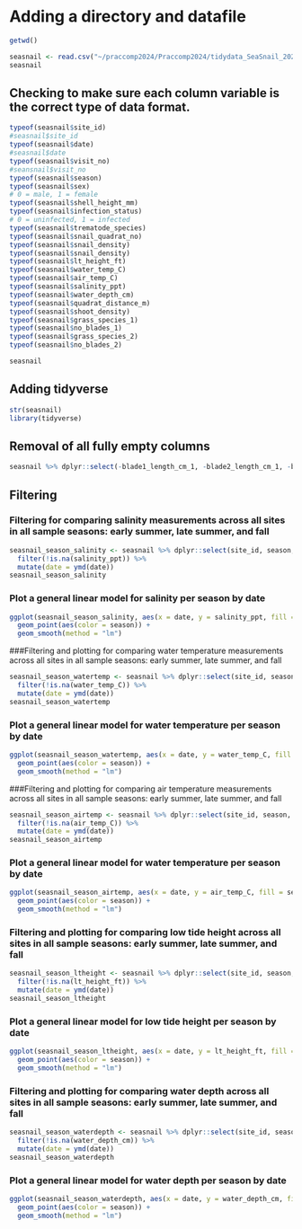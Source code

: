 # Adding a directory and datafile

```r
getwd()

```
```r
seasnail <- read.csv("~/praccomp2024/Praccomp2024/tidydata_SeaSnail_2024.csv")
seasnail
```
## Checking to make sure each column variable is the correct type of data format.
```r
typeof(seasnail$site_id)
#seasnail$site_id
typeof(seasnail$date)
#seasnail$date
typeof(seasnail$visit_no)
#seansnail$visit_no
typeof(seasnail$season)
typeof(seasnail$sex)
# 0 = male, 1 = female
typeof(seasnail$shell_height_mm)
typeof(seasnail$infection_status)
# 0 = uninfected, 1 = infected
typeof(seasnail$trematode_species)
typeof(seasnail$snail_quadrat_no)
typeof(seasnail$snail_density)
typeof(seasnail$snail_density)
typeof(seasnail$lt_height_ft)
typeof(seasnail$water_temp_C)
typeof(seasnail$air_temp_C)
typeof(seasnail$salinity_ppt)
typeof(seasnail$water_depth_cm)
typeof(seasnail$quadrat_distance_m)
typeof(seasnail$shoot_density)
typeof(seasnail$grass_species_1)
typeof(seasnail$no_blades_1)
typeof(seasnail$grass_species_2)
typeof(seasnail$no_blades_2)
```

```r
seasnail
```
## Adding tidyverse
```r
str(seasnail)
library(tidyverse)
```
## Removal of all fully empty columns
```r
seasnail %>% dplyr::select(-blade1_length_cm_1, -blade2_length_cm_1, -blade3_length_cm_1, -blade4_length_cm_1, -blade5_length_cm_1, -blade1_length_cm_2, -blade2_length_cm_2, -blade3_length_cm_2, -blade4_length_cm_2, -blade5_length_cm_2, -no_blades_1, -no_blades_2, -tin_wt_g, -dry_filter_wt_g, -tin_dry_filter_wt_g, -wet_filter_wt_g, -tin_filter_epibiont_wt_g, -epibiont_biomass_mg, -foil_wt_g, -grass_quadrat_no)
```

## Filtering 

### Filtering for comparing salinity measurements across all sites in all sample seasons: early summer, late summer, and fall
```r
seasnail_season_salinity <- seasnail %>% dplyr::select(site_id, season, date, salinity_ppt) %>%
  filter(!is.na(salinity_ppt)) %>%
  mutate(date = ymd(date))
seasnail_season_salinity
```
### Plot a general linear model for salinity per season by date
```r
ggplot(seasnail_season_salinity, aes(x = date, y = salinity_ppt, fill = season)) +
  geom_point(aes(color = season)) +
  geom_smooth(method = "lm")
```

###Filtering and plotting for comparing water temperature measurements across all sites in all sample seasons: early summer, late summer, and fall
```r
seasnail_season_watertemp <- seasnail %>% dplyr::select(site_id, season, date, water_temp_C) %>%
  filter(!is.na(water_temp_C)) %>%
  mutate(date = ymd(date))
seasnail_season_watertemp
```
### Plot a general linear model for water temperature per season by date
```r
ggplot(seasnail_season_watertemp, aes(x = date, y = water_temp_C, fill = season)) +
  geom_point(aes(color = season)) +
  geom_smooth(method = "lm")
```
###Filtering and plotting for comparing air temperature measurements across all sites in all sample seasons: early summer, late summer, and fall
```r
seasnail_season_airtemp <- seasnail %>% dplyr::select(site_id, season, date, air_temp_C) %>%
  filter(!is.na(air_temp_C)) %>%
  mutate(date = ymd(date))
seasnail_season_airtemp
```
### Plot a general linear model for water temperature per season by date
```r
ggplot(seasnail_season_airtemp, aes(x = date, y = air_temp_C, fill = season)) +
  geom_point(aes(color = season)) +
  geom_smooth(method = "lm")
```
### Filtering and plotting for comparing low tide height across all sites in all sample seasons: early summer, late summer, and fall
```r
seasnail_season_ltheight <- seasnail %>% dplyr::select(site_id, season, date, lt_height_ft) %>%
  filter(!is.na(lt_height_ft)) %>%
  mutate(date = ymd(date))
seasnail_season_ltheight
```
### Plot a general linear model for low tide height per season by date
```r
ggplot(seasnail_season_ltheight, aes(x = date, y = lt_height_ft, fill = season)) +
  geom_point(aes(color = season)) +
  geom_smooth(method = "lm")
```
### Filtering and plotting for comparing water depth across all sites in all sample seasons: early summer, late summer, and fall
```r
seasnail_season_waterdepth <- seasnail %>% dplyr::select(site_id, season, date, water_depth_cm) %>%
  filter(!is.na(water_depth_cm)) %>%
  mutate(date = ymd(date))
seasnail_season_waterdepth
```
### Plot a general linear model for water depth per season by date
```r
ggplot(seasnail_season_waterdepth, aes(x = date, y = water_depth_cm, fill = season)) +
  geom_point(aes(color = season)) +
  geom_smooth(method = "lm")
```







